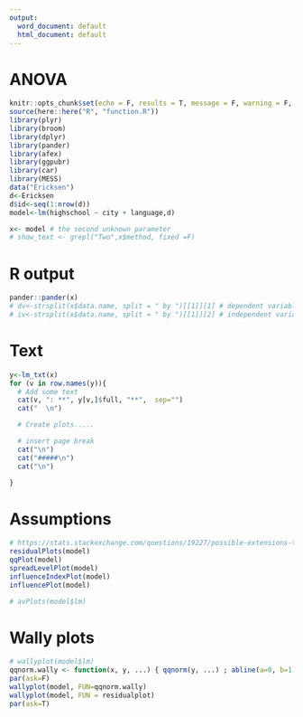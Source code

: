 ```yaml
---
output:
  word_document: default
  html_document: default
---
```

# ANOVA
```r
knitr::opts_chunk$set(echo = F, results = T, message = F, warning = F, comment = "")
source(here::here("R", "function.R"))
library(plyr)
library(broom)
library(dplyr)
library(pander)
library(afex)
library(ggpubr)
library(car)
library(MESS)
data("Ericksen")
d<-Ericksen
d$id<-seq(1:nrow(d))
model<-lm(highschool ~ city + language,d)

```


```r
x<- model # the second unknown parameter
# show_text <- grepl("Two",x$method, fixed =F)
```

# R output
```r
pander::pander(x)
# dv<-strsplit(x$data.name, split = " by ")[[1]][1] # dependent variable
# iv<-strsplit(x$data.name, split = " by ")[[1]][2] # independent variable
```

# Text


```r
y<-lm_txt(x)
for (v in row.names(y)){
  # Add some text
  cat(v, ": **", y[v,]$full, "**",  sep="")  
  cat("  \n")  

  # Create plots.....

  # insert page break
  cat("\n")
  cat("#####\n")
  cat("\n")

}

```


# Assumptions

```r
# https://stats.stackexchange.com/questions/19227/possible-extensions-to-the-default-diagnostic-plots-for-lm-in-r-and-in-general
residualPlots(model)
qqPlot(model)
spreadLevelPlot(model)
influenceIndexPlot(model)
influencePlot(model)

# avPlots(model$lm)

```

# Wally plots
```r
# wallyplot(model$lm)
qqnorm.wally <- function(x, y, ...) { qqnorm(y, ...) ; abline(a=0, b=1) }
par(ask=F)
wallyplot(model, FUN=qqnorm.wally)
wallyplot(model, FUN = residualplot)
par(ask=T)
```

